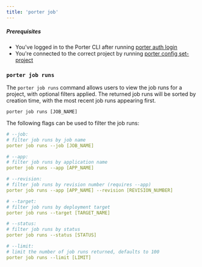 ```yaml
---
title: 'porter job'
---
```


##### Prerequisites

- You've logged in to the Porter CLI after running [porter auth login](/enterprise/cli/command-reference/porter-auth)
- You're connected to the correct project by running [porter config set-project](/enterprise/cli/command-reference/porter-config)

### `porter job runs`[](#porter-job-runs 'Direct link to heading')

The `porter job runs` command allows users to view the job runs for a project, with optional filters applied. The returned job runs will be sorted by creation time, with the most recent job runs appearing first.

```
porter job runs [JOB_NAME]
```

The following flags can be used to filter the job runs:

```yaml
# --job:
# filter job runs by job name
porter job runs --job [JOB_NAME]

# --app:
# filter job runs by application name
porter job runs --app [APP_NAME]

# --revision:
# filter job runs by revision number (requires --app)
porter job runs --app [APP_NAME] --revision [REVISION_NUMBER]

# --target:
# filter job runs by deployment target
porter job runs --target [TARGET_NAME]

# --status:
# filter job runs by status
porter job runs --status [STATUS]

# --limit:
# limit the number of job runs returned, defaults to 100
porter job runs --limit [LIMIT]
```
